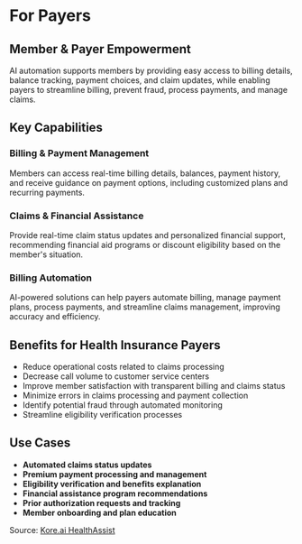 # For Payers

## Member & Payer Empowerment

AI automation supports members by providing easy access to billing details, balance tracking, payment choices, and claim updates, while enabling payers to streamline billing, prevent fraud, process payments, and manage claims.

## Key Capabilities

### Billing & Payment Management
Members can access real-time billing details, balances, payment history, and receive guidance on payment options, including customized plans and recurring payments.

### Claims & Financial Assistance
Provide real-time claim status updates and personalized financial support, recommending financial aid programs or discount eligibility based on the member's situation.

### Billing Automation
AI-powered solutions can help payers automate billing, manage payment plans, process payments, and streamline claims management, improving accuracy and efficiency.

## Benefits for Health Insurance Payers

- Reduce operational costs related to claims processing
- Decrease call volume to customer service centers
- Improve member satisfaction with transparent billing and claims status
- Minimize errors in claims processing and payment collection
- Identify potential fraud through automated monitoring
- Streamline eligibility verification processes

## Use Cases

- **Automated claims status updates**
- **Premium payment processing and management**
- **Eligibility verification and benefits explanation**
- **Financial assistance program recommendations**
- **Prior authorization requests and tracking**
- **Member onboarding and plan education**

Source: [Kore.ai HealthAssist](https://kore.ai/healthassist/) 